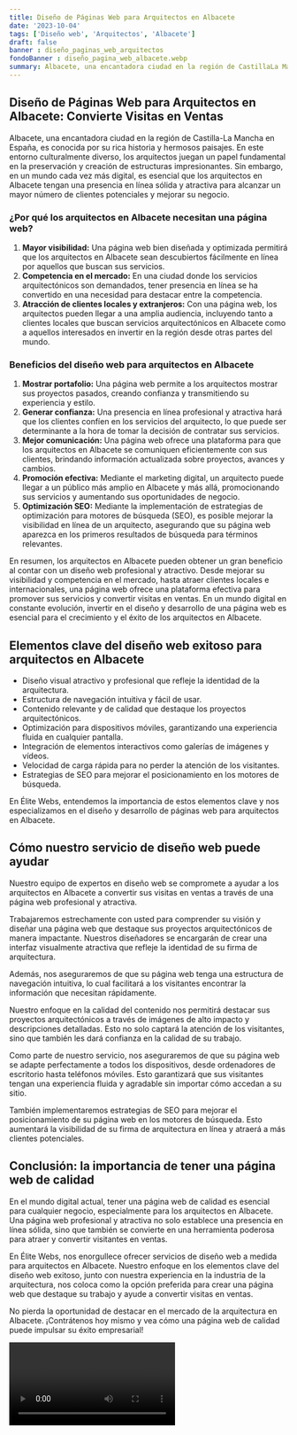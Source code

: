```yaml
---
title: Diseño de Páginas Web para Arquitectos en Albacete
date: '2023-10-04'
tags: ['Diseño web', 'Arquitectos', 'Albacete']
draft: false
banner : diseño_paginas_web_arquitectos
fondoBanner : diseño_pagina_web_albacete.webp
summary: Albacete, una encantadora ciudad en la región de CastillaLa Mancha en España, es conocida por su rica historia y hermosos paisajes. En este entorno culturalmente diverso, los arquitectos juegan un papel fundamental en la preservación y creación de estructuras impresionantes. Sin embargo, en un mundo cada vez más digital, es esencial que los arquitectos en Albacete tengan una presencia en línea sólida y atractiva para alcanzar un mayor número de clientes potenciales y mejorar su negocio.
---
```


## Diseño de Páginas Web para Arquitectos en Albacete: Convierte Visitas en Ventas

Albacete, una encantadora ciudad en la región de Castilla-La Mancha en España, es conocida por su rica historia y hermosos paisajes. En este entorno culturalmente diverso, los arquitectos juegan un papel fundamental en la preservación y creación de estructuras impresionantes. Sin embargo, en un mundo cada vez más digital, es esencial que los arquitectos en Albacete tengan una presencia en línea sólida y atractiva para alcanzar un mayor número de clientes potenciales y mejorar su negocio.

### ¿Por qué los arquitectos en Albacete necesitan una página web?

1. **Mayor visibilidad:** Una página web bien diseñada y optimizada permitirá que los arquitectos en Albacete sean descubiertos fácilmente en línea por aquellos que buscan sus servicios.
2. **Competencia en el mercado:** En una ciudad donde los servicios arquitectónicos son demandados, tener presencia en línea se ha convertido en una necesidad para destacar entre la competencia.
3. **Atracción de clientes locales y extranjeros:** Con una página web, los arquitectos pueden llegar a una amplia audiencia, incluyendo tanto a clientes locales que buscan servicios arquitectónicos en Albacete como a aquellos interesados en invertir en la región desde otras partes del mundo.

### Beneficios del diseño web para arquitectos en Albacete

1. **Mostrar portafolio:** Una página web permite a los arquitectos mostrar sus proyectos pasados, creando confianza y transmitiendo su experiencia y estilo.
2. **Generar confianza:** Una presencia en línea profesional y atractiva hará que los clientes confíen en los servicios del arquitecto, lo que puede ser determinante a la hora de tomar la decisión de contratar sus servicios.
3. **Mejor comunicación:** Una página web ofrece una plataforma para que los arquitectos en Albacete se comuniquen eficientemente con sus clientes, brindando información actualizada sobre proyectos, avances y cambios.
4. **Promoción efectiva:** Mediante el marketing digital, un arquitecto puede llegar a un público más amplio en Albacete y más allá, promocionando sus servicios y aumentando sus oportunidades de negocio.
5. **Optimización SEO:** Mediante la implementación de estrategias de optimización para motores de búsqueda (SEO), es posible mejorar la visibilidad en línea de un arquitecto, asegurando que su página web aparezca en los primeros resultados de búsqueda para términos relevantes.

En resumen, los arquitectos en Albacete pueden obtener un gran beneficio al contar con un diseño web profesional y atractivo. Desde mejorar su visibilidad y competencia en el mercado, hasta atraer clientes locales e internacionales, una página web ofrece una plataforma efectiva para promover sus servicios y convertir visitas en ventas. En un mundo digital en constante evolución, invertir en el diseño y desarrollo de una página web es esencial para el crecimiento y el éxito de los arquitectos en Albacete.

<GifSeo />

<Cta />

## Elementos clave del diseño web exitoso para arquitectos en Albacete

- Diseño visual atractivo y profesional que refleje la identidad de la arquitectura.
- Estructura de navegación intuitiva y fácil de usar.
- Contenido relevante y de calidad que destaque los proyectos arquitectónicos.
- Optimización para dispositivos móviles, garantizando una experiencia fluida en cualquier pantalla.
- Integración de elementos interactivos como galerías de imágenes y vídeos.
- Velocidad de carga rápida para no perder la atención de los visitantes.
- Estrategias de SEO para mejorar el posicionamiento en los motores de búsqueda.

En Élite Webs, entendemos la importancia de estos elementos clave y nos especializamos en el diseño y desarrollo de páginas web para arquitectos en Albacete.

## Cómo nuestro servicio de diseño web puede ayudar

Nuestro equipo de expertos en diseño web se compromete a ayudar a los arquitectos en Albacete a convertir sus visitas en ventas a través de una página web profesional y atractiva. 

Trabajaremos estrechamente con usted para comprender su visión y diseñar una página web que destaque sus proyectos arquitectónicos de manera impactante. Nuestros diseñadores se encargarán de crear una interfaz visualmente atractiva que refleje la identidad de su firma de arquitectura.

Además, nos aseguraremos de que su página web tenga una estructura de navegación intuitiva, lo cual facilitará a los visitantes encontrar la información que necesitan rápidamente.

Nuestro enfoque en la calidad del contenido nos permitirá destacar sus proyectos arquitectónicos a través de imágenes de alto impacto y descripciones detalladas. Esto no solo captará la atención de los visitantes, sino que también les dará confianza en la calidad de su trabajo.

Como parte de nuestro servicio, nos aseguraremos de que su página web se adapte perfectamente a todos los dispositivos, desde ordenadores de escritorio hasta teléfonos móviles. Esto garantizará que sus visitantes tengan una experiencia fluida y agradable sin importar cómo accedan a su sitio.

También implementaremos estrategias de SEO para mejorar el posicionamiento de su página web en los motores de búsqueda. Esto aumentará la visibilidad de su firma de arquitectura en línea y atraerá a más clientes potenciales.

## Conclusión: la importancia de tener una página web de calidad

En el mundo digital actual, tener una página web de calidad es esencial para cualquier negocio, especialmente para los arquitectos en Albacete. Una página web profesional y atractiva no solo establece una presencia en línea sólida, sino que también se convierte en una herramienta poderosa para atraer y convertir visitantes en ventas.

En Élite Webs, nos enorgullece ofrecer servicios de diseño web a medida para arquitectos en Albacete. Nuestro enfoque en los elementos clave del diseño web exitoso, junto con nuestra experiencia en la industria de la arquitectura, nos coloca como la opción preferida para crear una página web que destaque su trabajo y ayude a convertir visitas en ventas.

No pierda la oportunidad de destacar en el mercado de la arquitectura en Albacete. ¡Contrátenos hoy mismo y vea cómo una página web de calidad puede impulsar su éxito empresarial!

<Video />

<CtaBot job='Arquitectos' city='Albacete'/>

<Gmaps query='Albacete+españa+maps' />